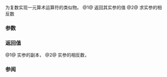 {{cpp/numeric/complex/title|operator+{{dsc small|(unary)}}, operator-{{dsc small|(unary)}}}}
{{cpp/numeric/complex/navbar}}
{{dcl begin}}
{{dcl rev multi | num=1|until1=c++20|dcl1=
template&lt; class T &gt;
std::complex&lt;T&gt; operator+( const std::complex&lt;T&gt;&amp; val );
|since2=c++20|dcl2=
template&lt; class T &gt;
constexpr std::complex&lt;T&gt; operator+( const std::complex&lt;T&gt;&amp; val );
}}
{{dcl rev multi| num=2 |unti11=c++20|dcl1=
template&lt; class T &gt;
std::complex&lt;T&gt; operator-( const std::complex&lt;T&gt;&amp; val );
|since2=c++20|dcl2=
template&lt; class T &gt;
constexpr std::complex&lt;T&gt; operator-( const std::complex&lt;T&gt;&amp; val );
}}
{{dcl end}}

为复数实现一元算术运算符的类似物。
@1@ 返回其实参的值
@2@ 求实参的相反数

===参数===
{{par begin}}
{{par|val|复数实参}}
{{par end}}

===返回值===
@1@ 实参的副本，{{c|std::complex&lt;T&gt;(val)}}
@2@ 实参的相反数，{{c|std::complex&lt;T&gt;(-val.real(), -val.imag())}}

===参阅===
{{dsc begin}}
{{dsc inc | cpp/numeric/complex/dsc operator_arith3}}
{{dsc end}}

{{langlinks|de|en|es|fr|it|ja|pt|ru}}